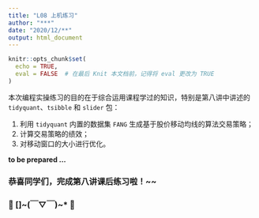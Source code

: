 ```yaml
---
title: "L08 上机练习"
author: "***"
date: "2020/12/**"
output: html_document
---
```


```r
knitr::opts_chunk$set(
  echo = TRUE,
  eval = FALSE  # 在最后 Knit 本文档前，记得将 eval 更改为 TRUE
)
```


本次编程实操练习的目的在于综合运用课程学过的知识，特别是第八讲中讲述的 `tidyquant`、`tsibble` 和 `slider` 包：

1. 利用 `tidyquant` 内置的数据集 `FANG` 生成基于股价移动均线的算法交易策略；
2. 计算交易策略的绩效；
3. 对移动窗口的大小进行优化。


**to be prepared ...**


### 恭喜同学们，完成第八讲课后练习啦！~~

###          &#x1F942; []\~(￣▽￣)\~*  &#x1F942;

